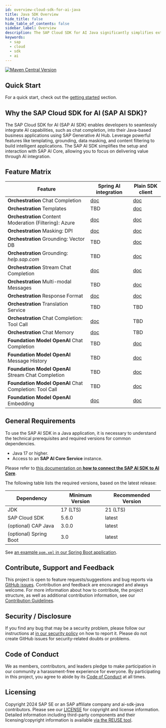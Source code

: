 ```yaml
---
id: overview-cloud-sdk-for-ai-java
title: Java SDK Overview
hide_title: false
hide_table_of_contents: false
sidebar_label: Overview
description: The SAP Cloud SDK for AI Java significantly simplifies extending and developing an application with SAP Business Technology Platform
keywords:
  - sap
  - cloud
  - sdk
  - ai
---
```



[![Maven Central Version](https://img.shields.io/maven-central/v/com.sap.ai.sdk/core?color=dark-green)](https://central.sonatype.com/search?smo=true&namespace=com.sap.ai.sdk)

## Quick Start

For a quick start, check out the [getting started](getting-started) section.

## Why the SAP Cloud SDK for AI (SAP AI SDK)?

The SAP Cloud SDK for AI (SAP AI SDK) enables developers to seamlessly integrate AI capabilities, such as chat completion, into their Java-based business applications using SAP Generative AI Hub.
Leverage powerful features like templating, grounding, data masking, and content filtering to build intelligent applications.
The SAP AI SDK simplifies the setup and interaction with SAP AI Core, allowing you to focus on delivering value through AI integration.

## Feature Matrix

|Feature|    Spring AI integration|    Plain SDK client|
|----|-----|-----|
|__Orchestration__ Chat Completion|    [doc](https://sap.github.io/ai-sdk/docs/java/spring-ai/orchestration#chat-completion)|    [doc](https://sap.github.io/ai-sdk/docs/java/orchestration/chat-completion#chat-completion)|
|__Orchestration__ Templates|    TBD|    [doc](https://sap.github.io/ai-sdk/docs/java/orchestration/chat-completion#templating)|
|__Orchestration__ Content Moderation (Filtering): Azure|    [doc](https://sap.github.io/ai-sdk/docs/java/spring-ai/orchestration#filtering)|   [doc](https://sap.github.io/ai-sdk/docs/java/orchestration/chat-completion#filtering)|
|__Orchestration__ Masking: DPI|    [doc](https://sap.github.io/ai-sdk/docs/java/spring-ai/orchestration#masking)|   [doc](https://sap.github.io/ai-sdk/docs/java/orchestration/chat-completion#masking)|
|__Orchestration__ Grounding: Vector DB|    TBD|   [doc](https://sap.github.io/ai-sdk/docs/java/orchestration/chat-completion#vector-data-repository)|
|__Orchestration__ Grounding: *help.sap.com*|    TBD|   [doc](https://sap.github.io/ai-sdk/docs/java/orchestration/chat-completion#grounding-via-helpsapcom)|
|__Orchestration__ Stream Chat Completion|   [doc](https://sap.github.io/ai-sdk/docs/java/spring-ai/orchestration#stream-chat-completion)|   [doc](https://sap.github.io/ai-sdk/docs/java/orchestration/chat-completion#streaming)|
|__Orchestration__ Multi-modal Messages|   TBD|   [doc](https://sap.github.io/ai-sdk/docs/java/orchestration/chat-completion#using-images)|
|__Orchestration__ Response Format|   [doc](https://sap.github.io/ai-sdk/docs/java/spring-ai/orchestration#response-format)|   [doc](https://sap.github.io/ai-sdk/docs/java/orchestration/chat-completion#response-format)|
|__Orchestration__ Translation Service|   TBD|   TBD|
|__Orchestration__ Chat Completion: Tool Call|    [doc](https://sap.github.io/ai-sdk/docs/java/spring-ai/orchestration#tool-calling)|    TBD|
|__Orchestration__ Chat Memory| [doc](https://sap.github.io/ai-sdk/docs/java/spring-ai/orchestration#chat-memory)| TBD|
|__Foundation Model OpenAI__ Chat Completion|    TBD|    [doc](https://sap.github.io/ai-sdk/docs/java/foundation-models/openai/chat-completion#simple-chat-completion)|
|__Foundation Model OpenAI__ Message History|    TBD|    [doc](https://sap.github.io/ai-sdk/docs/java/foundation-models/openai/chat-completion#message-history)|
|__Foundation Model OpenAI__ Stream Chat Completion|    TBD|    [doc](https://sap.github.io/ai-sdk/docs/java/foundation-models/openai/chat-completion#stream-chat-completion)|
|__Foundation Model OpenAI__ Chat Completion: Tool Call|    TBD|    [doc](https://sap.github.io/ai-sdk/docs/java/foundation-models/openai/chat-completion#executing-tool-calls)|
|__Foundation Model OpenAI__ Embedding| [doc](https://sap.github.io/ai-sdk/docs/java/spring-ai/openai#embedding)| [doc](https://sap.github.io/ai-sdk/docs/java/foundation-models/openai/embedding#introduction)|



## General Requirements

To use the SAP AI SDK in a Java application, it is necessary to understand the technical prerequisites and required versions for common dependencies.

- Java 17 or higher.
- Access to an **SAP AI Core Service** instance.

Please refer to [this documentation on **how to connect the SAP AI SDK to AI Core**](connecting-to-ai-core).

The following table lists the required versions, based on the latest release:

| Dependency             | Minimum Version | Recommended Version |
| ---------------------- | --------------- | ------------------- |
| JDK                    | 17 (LTS)        | 21 (LTS)            |
| SAP Cloud SDK          | 5.6.0           | latest              |
| (optional) CAP Java    | 3.0.0           | latest              |
| (optional) Spring Boot | 3.0             | latest              |

See [an example `pom.xml` in our Spring Boot application](https://github.com/SAP/ai-sdk-java/tree/main/sample-code/spring-app/pom.xml).

## Contribute, Support and Feedback

This project is open to feature requests/suggestions and bug reports via [GitHub issues](https://github.com/SAP/ai-sdk-java/issues).
Contribution and feedback are encouraged and always welcome.
For more information about how to contribute, the project structure, as well as additional contribution information, see our [Contribution Guidelines](https://github.com/SAP/ai-sdk-java/blob/main/CONTRIBUTING.md).

## Security / Disclosure

If you find any bug that may be a security problem, please follow our instructions at [in our security policy](https://github.com/SAP/ai-sdk-java/security/policy) on how to report it.
Please do not create GitHub issues for security-related doubts or problems.

## Code of Conduct

We as members, contributors, and leaders pledge to make participation in our community a harassment-free experience for everyone.
By participating in this project, you agree to abide by its [Code of Conduct](https://github.com/SAP/.github/blob/main/CODE_OF_CONDUCT.md) at all times.

## Licensing

Copyright 2024 SAP SE or an SAP affiliate company and ai-sdk-java contributors.
Please see our [LICENSE](https://github.com/SAP/ai-sdk-java/blob/main/LICENSE) for copyright and license information.
Detailed information including third-party components and their licensing/copyright information is available [via the REUSE tool](https://api.reuse.software/info/github.com/SAP/ai-sdk-java).

